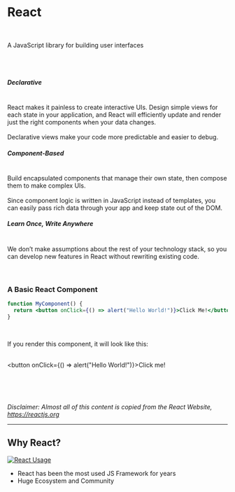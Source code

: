<!-- section-title: React Intro -->

# React

<br />

A JavaScript library for building user interfaces

<br />
<br />

<!-- block-start: grid -->

<!-- block-start: column,textAlignStart -->

##### Declarative
<br />
React makes it painless to create interactive UIs. Design simple views for each state in your application, and React will efficiently update and render just the right components when your data changes.
<br />
<br />
Declarative views make your code more predictable and easier to debug.

<!-- block-end -->

<!-- block-start: column -->

##### Component-Based
<br />
Build encapsulated components that manage their own state, then compose them to make complex UIs.
<br />
<br />
Since component logic is written in JavaScript instead of templates, you can easily pass rich data through your app and keep state out of the DOM.

<!-- block-end -->

<!-- block-start: column -->

##### Learn Once, Write Anywhere
<br />
We don’t make assumptions about the rest of your technology stack, so you can develop new features in React without rewriting existing code.

<!-- block-end -->

<!-- block-end -->

<br />
<br />
<br />

### A Basic React Component

```jsx
function MyComponent() {
  return <button onClick={() => alert("Hello World!")}>Click Me!</button>;
}
```

<br />

If you render this component, it will look like this:
<br />
<br />

<button onClick={() => alert("Hello World!")}>Click me!</button>


<br />
<br />
<br />

*Disclaimer: Almost all of this content is copied from the React Website, https://reactjs.org*

---

## Why React?

[![React Usage](../assets/state-of-js-frameworks.png)](https://2020.stateofjs.com/en-US/technologies/front-end-frameworks/)

- React has been the most used JS Framework for years
- Huge Ecosystem and Community
